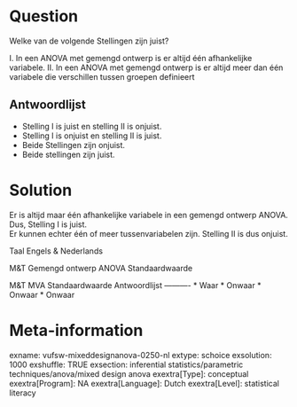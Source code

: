 Question
========
Welke van de volgende Stellingen zijn juist?  
  
I. In een ANOVA met gemengd ontwerp is er altijd één afhankelijke variabele. II. In een ANOVA met gemengd ontwerp is er altijd meer dan één variabele die verschillen tussen groepen definieert

Antwoordlijst
----------
* Stelling I is juist en stelling II is onjuist.
* Stelling I is onjuist en stelling II is juist.
* Beide Stellingen zijn onjuist.
* Beide stellingen zijn juist.

Solution
========

Er is altijd maar één afhankelijke variabele in een gemengd ontwerp ANOVA. Dus, Stelling I is juist.  
Er kunnen echter één of meer tussenvariabelen zijn. Stelling II is dus onjuist.

Taal Engels & Nederlands

M&T Gemengd ontwerp ANOVA Standaardwaarde

M&T MVA Standaardwaarde
Antwoordlijst
----------
* Waar
* Onwaar
* Onwaar
* Onwaar

Meta-information
================
exname: vufsw-mixeddesignanova-0250-nl
extype: schoice
exsolution: 1000
exshuffle: TRUE
exsection: inferential statistics/parametric techniques/anova/mixed design anova
exextra[Type]: conceptual
exextra[Program]: NA
exextra[Language]: Dutch
exextra[Level]: statistical literacy

